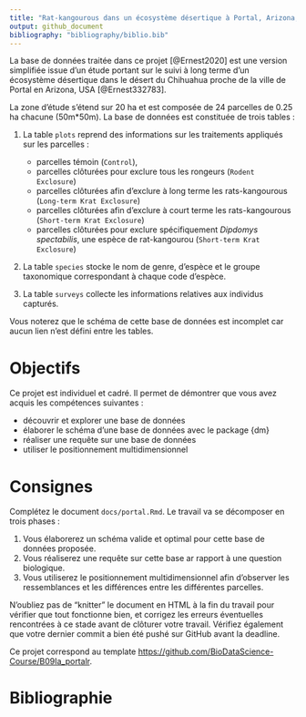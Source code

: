 ```yaml
---
title: "Rat-kangourous dans un écosystème désertique à Portal, Arizona, USA"
output: github_document
bibliography: "bibliography/biblio.bib"
---
```


La base de données traitée dans ce projet [@Ernest2020] est une version simplifiée issue d'un étude portant sur le suivi à long terme d'un écosystème désertique dans le désert du Chihuahua proche de la ville de Portal en Arizona, USA [@Ernest332783].

La zone d'étude s'étend sur 20 ha et est composée de 24 parcelles de 0.25 ha chacune (50m\*50m). La base de données est constituée de trois tables :

1.  La table `plots` reprend des informations sur les traitements appliqués sur les parcelles :

    -   parcelles témoin (`Control`),
    -   parcelles clôturées pour exclure tous les rongeurs (`Rodent Exclosure`)
    -   parcelles clôturées afin d'exclure à long terme les rats-kangourous (`Long-term Krat Exclosure`)
    -   parcelles clôturées afin d'exclure à court terme les rats-kangourous (`Short-term Krat Exclosure`)
    -   parcelles clôturées pour exclure spécifiquement *Dipdomys spectabilis*, une espèce de rat-kangourou (`Short-term Krat Exclosure`)

2.  La table `species` stocke le nom de genre, d'espèce et le groupe taxonomique correspondant à chaque code d'espèce.

3.  La table `surveys` collecte les informations relatives aux individus capturés.

Vous noterez que le schéma de cette base de données est incomplet car aucun lien n'est défini entre les tables.

# Objectifs

Ce projet est individuel et cadré. Il permet de démontrer que vous avez acquis les compétences suivantes :

-   découvrir et explorer une base de données
-   élaborer le schéma d'une base de données avec le package {dm}
-   réaliser une requête sur une base de données
-   utiliser le positionnement multidimensionnel

# Consignes

Complétez le document `docs/portal.Rmd`. Le travail va se décomposer en trois phases :

1.  Vous élaborerez un schéma valide et optimal pour cette base de données proposée.
2.  Vous réaliserez une requête sur cette base ar rapport à une question biologique.
3.  Vous utiliserez le positionnement multidimensionnel afin d'observer les ressemblances et les différences entre les différentes parcelles.

N'oubliez pas de "knitter" le document en HTML à la fin du travail pour vérifier que tout fonctionne bien, et corrigez les erreurs éventuelles rencontrées à ce stade avant de clôturer votre travail. Vérifiez également que votre dernier commit a bien été pushé sur GitHub avant la deadline.

Ce projet correspond au template <https://github.com/BioDataScience-Course/B09Ia_portalr>.

# Bibliographie
